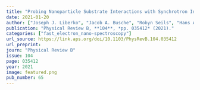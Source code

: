 ```yaml
---
title: "Probing Nanoparticle Substrate Interactions with Synchrotron Infrared Nanospectroscopy: Coupling Gold Nanorod Fabry-Pérot Resonances with SiO2 and hBN Phonons"
date: 2021-01-20
author: ["Joseph J. Liberko", "Jacob A. Busche", "Robyn Seils", "Hans A. Bechtel", "Philip D. Rack", "David J. Masiello", "Jon P. Camden"]
publication: "Physical Review B, **104**, *pp. 035412* (2021)."
categories: ["fast_electron_nano-spectroscopy"]
url_source: https://link.aps.org/doi/10.1103/PhysRevB.104.035412
url_preprint: 
journ: "Physical Review B"
issue: 104
page: 035412
year: 2021
image: featured.png
pub_number: 65
---
```

